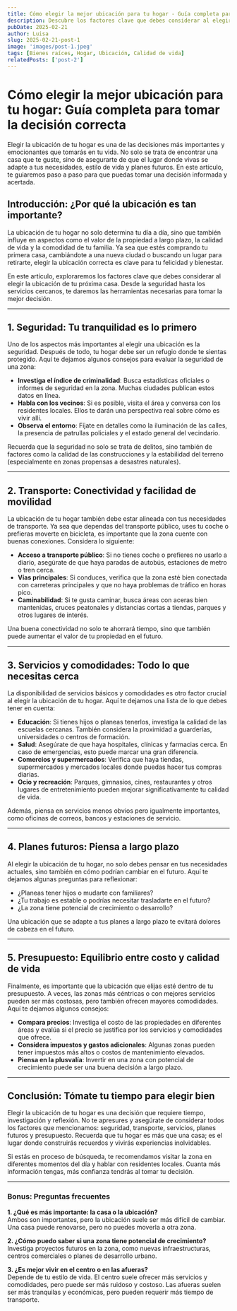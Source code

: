 ```yaml
---
title: Cómo elegir la mejor ubicación para tu hogar - Guía completa para tomar la decisión correcta
description: Descubre los factores clave que debes considerar al elegir la ubicación de tu próxima casa, desde seguridad y transporte hasta servicios y presupuesto.
pubDate: 2025-02-21
author: Luisa
slug: 2025-02-21-post-1
image: 'images/post-1.jpeg'
tags: [Bienes raíces, Hogar, Ubicación, Calidad de vida]
relatedPosts: ['post-2']
---
```


# Cómo elegir la mejor ubicación para tu hogar: Guía completa para tomar la decisión correcta

Elegir la ubicación de tu hogar es una de las decisiones más importantes y emocionantes que tomarás en tu vida. No solo se trata de encontrar una casa que te guste, sino de asegurarte de que el lugar donde vivas se adapte a tus necesidades, estilo de vida y planes futuros. En este artículo, te guiaremos paso a paso para que puedas tomar una decisión informada y acertada.

## Introducción: ¿Por qué la ubicación es tan importante?

La ubicación de tu hogar no solo determina tu día a día, sino que también influye en aspectos como el valor de la propiedad a largo plazo, la calidad de vida y la comodidad de tu familia. Ya sea que estés comprando tu primera casa, cambiándote a una nueva ciudad o buscando un lugar para retirarte, elegir la ubicación correcta es clave para tu felicidad y bienestar.

En este artículo, exploraremos los factores clave que debes considerar al elegir la ubicación de tu próxima casa. Desde la seguridad hasta los servicios cercanos, te daremos las herramientas necesarias para tomar la mejor decisión.

---


## 1. Seguridad: Tu tranquilidad es lo primero

Uno de los aspectos más importantes al elegir una ubicación es la seguridad. Después de todo, tu hogar debe ser un refugio donde te sientas protegido. Aquí te dejamos algunos consejos para evaluar la seguridad de una zona:

- **Investiga el índice de criminalidad**: Busca estadísticas oficiales o informes de seguridad en la zona. Muchas ciudades publican estos datos en línea.
- **Habla con los vecinos**: Si es posible, visita el área y conversa con los residentes locales. Ellos te darán una perspectiva real sobre cómo es vivir allí.
- **Observa el entorno**: Fíjate en detalles como la iluminación de las calles, la presencia de patrullas policiales y el estado general del vecindario.

Recuerda que la seguridad no solo se trata de delitos, sino también de factores como la calidad de las construcciones y la estabilidad del terreno (especialmente en zonas propensas a desastres naturales).

---

## 2. Transporte: Conectividad y facilidad de movilidad

La ubicación de tu hogar también debe estar alineada con tus necesidades de transporte. Ya sea que dependas del transporte público, uses tu coche o prefieras moverte en bicicleta, es importante que la zona cuente con buenas conexiones. Considera lo siguiente:

- **Acceso a transporte público**: Si no tienes coche o prefieres no usarlo a diario, asegúrate de que haya paradas de autobús, estaciones de metro o tren cerca.
- **Vías principales**: Si conduces, verifica que la zona esté bien conectada con carreteras principales y que no haya problemas de tráfico en horas pico.
- **Caminabilidad**: Si te gusta caminar, busca áreas con aceras bien mantenidas, cruces peatonales y distancias cortas a tiendas, parques y otros lugares de interés.

Una buena conectividad no solo te ahorrará tiempo, sino que también puede aumentar el valor de tu propiedad en el futuro.

---

## 3. Servicios y comodidades: Todo lo que necesitas cerca

La disponibilidad de servicios básicos y comodidades es otro factor crucial al elegir la ubicación de tu hogar. Aquí te dejamos una lista de lo que debes tener en cuenta:

- **Educación**: Si tienes hijos o planeas tenerlos, investiga la calidad de las escuelas cercanas. También considera la proximidad a guarderías, universidades o centros de formación.
- **Salud**: Asegúrate de que haya hospitales, clínicas y farmacias cerca. En caso de emergencias, esto puede marcar una gran diferencia.
- **Comercios y supermercados**: Verifica que haya tiendas, supermercados y mercados locales donde puedas hacer tus compras diarias.
- **Ocio y recreación**: Parques, gimnasios, cines, restaurantes y otros lugares de entretenimiento pueden mejorar significativamente tu calidad de vida.

Además, piensa en servicios menos obvios pero igualmente importantes, como oficinas de correos, bancos y estaciones de servicio.

---

## 4. Planes futuros: Piensa a largo plazo

Al elegir la ubicación de tu hogar, no solo debes pensar en tus necesidades actuales, sino también en cómo podrían cambiar en el futuro. Aquí te dejamos algunas preguntas para reflexionar:

- ¿Planeas tener hijos o mudarte con familiares?
- ¿Tu trabajo es estable o podrías necesitar trasladarte en el futuro?
- ¿La zona tiene potencial de crecimiento o desarrollo?

Una ubicación que se adapte a tus planes a largo plazo te evitará dolores de cabeza en el futuro.

---

## 5. Presupuesto: Equilibrio entre costo y calidad de vida

Finalmente, es importante que la ubicación que elijas esté dentro de tu presupuesto. A veces, las zonas más céntricas o con mejores servicios pueden ser más costosas, pero también ofrecen mayores comodidades. Aquí te dejamos algunos consejos:

- **Compara precios**: Investiga el costo de las propiedades en diferentes áreas y evalúa si el precio se justifica por los servicios y comodidades que ofrece.
- **Considera impuestos y gastos adicionales**: Algunas zonas pueden tener impuestos más altos o costos de mantenimiento elevados.
- **Piensa en la plusvalía**: Invertir en una zona con potencial de crecimiento puede ser una buena decisión a largo plazo.

---

## Conclusión: Tómate tu tiempo para elegir bien

Elegir la ubicación de tu hogar es una decisión que requiere tiempo, investigación y reflexión. No te apresures y asegúrate de considerar todos los factores que mencionamos: seguridad, transporte, servicios, planes futuros y presupuesto. Recuerda que tu hogar es más que una casa; es el lugar donde construirás recuerdos y vivirás experiencias inolvidables.

Si estás en proceso de búsqueda, te recomendamos visitar la zona en diferentes momentos del día y hablar con residentes locales. Cuanta más información tengas, más confianza tendrás al tomar tu decisión.

---

### Bonus: Preguntas frecuentes

**1. ¿Qué es más importante: la casa o la ubicación?**  
Ambos son importantes, pero la ubicación suele ser más difícil de cambiar. Una casa puede renovarse, pero no puedes moverla a otra zona.

**2. ¿Cómo puedo saber si una zona tiene potencial de crecimiento?**  
Investiga proyectos futuros en la zona, como nuevas infraestructuras, centros comerciales o planes de desarrollo urbano.

**3. ¿Es mejor vivir en el centro o en las afueras?**  
Depende de tu estilo de vida. El centro suele ofrecer más servicios y comodidades, pero puede ser más ruidoso y costoso. Las afueras suelen ser más tranquilas y económicas, pero pueden requerir más tiempo de transporte.